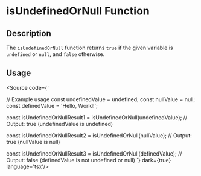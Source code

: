 
<Meta title='Utils/Misc/isUndefinedOrNull' />

# isUndefinedOrNull Function

## Description

The `isUndefinedOrNull` function returns `true` if the given variable is `undefined` or `null`, and `false` otherwise.

## Usage


<Source code={`



// Example usage
const undefinedValue = undefined;
const nullValue = null;
const definedValue = 'Hello, World!';

const isUndefinedOrNullResult1 = isUndefinedOrNull(undefinedValue);
// Output: true (undefinedValue is undefined)

const isUndefinedOrNullResult2 = isUndefinedOrNull(nullValue);
// Output: true (nullValue is null)

const isUndefinedOrNullResult3 = isUndefinedOrNull(definedValue);
// Output: false (definedValue is not undefined or null)
`} dark={true} language='tsx'/>
